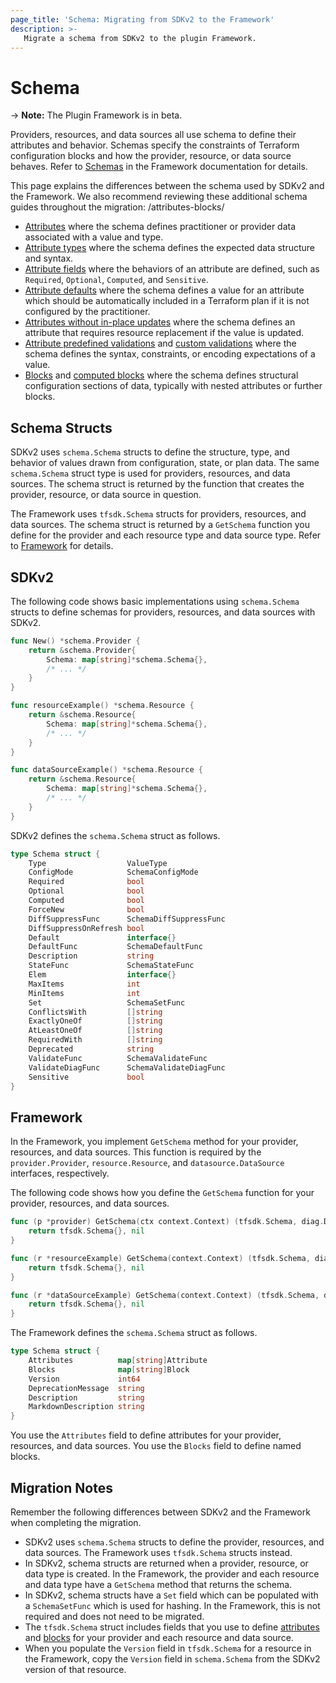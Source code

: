 ```yaml
---
page_title: 'Schema: Migrating from SDKv2 to the Framework'
description: >-
   Migrate a schema from SDKv2 to the plugin Framework.
---
```


# Schema

-> **Note:** The Plugin Framework is in beta.

Providers, resources, and data sources all use schema to define their attributes and behavior. Schemas specify the
constraints of Terraform configuration blocks and how the provider, resource, or data source behaves. Refer to
[Schemas](/plugin/framework/schemas) in the Framework documentation for details.

This page explains the differences between the schema used by SDKv2 and the Framework. We also recommend reviewing these additional schema guides throughout the migration:
/attributes-blocks/
- [Attributes](/plugin/framework/migrating/attributes-blocks/attribute-schema) where the schema defines practitioner or provider data associated with a value and type.
- [Attribute types](/plugin/framework/migrating/attributes-blocks/types) where the schema defines the expected data structure and syntax.
- [Attribute fields](/plugin/framework/migrating/attributes-blocks/fields) where the behaviors of an attribute are defined, such as `Required`, `Optional`, `Computed`, and `Sensitive`.
- [Attribute defaults](/plugin/framework/migrating/attributes-blocks/default-values) where the schema defines a value for an attribute which should be automatically included in a Terraform plan if it is not configured by the practitioner.
- [Attributes without in-place updates](/plugin/framework/migrating/attributes-blocks/force-new) where the schema defines an attribute that requires resource replacement if the value is updated.
- [Attribute predefined validations](/plugin/framework/migrating/attributes-blocks/validators-predefined) and [custom validations](/plugin/framework/migrating/attributes-blocks/validators-custom) where the schema defines the syntax, constraints, or encoding expectations of a value.
- [Blocks](/plugin/framework/migrating/attributes-blocks/attribute-schema) and [computed blocks](/plugin/framework/migrating/attributes-blocks/blocks-computed) where the schema defines structural configuration sections of data, typically with nested attributes or further blocks.


## Schema Structs

SDKv2 uses `schema.Schema` structs to define the structure, type, and behavior of values drawn from configuration,
state, or plan data. The same `schema.Schema` struct type is used for providers, resources, and data sources. The
schema struct is returned by the function that creates the provider, resource, or data source in question.

The Framework uses `tfsdk.Schema` structs for providers, resources, and data sources. The schema struct is returned by
a `GetSchema` function you define for the provider and each resource type and data source type. Refer to
[Framework](#framework) for details.

## SDKv2

The following code shows basic implementations using `schema.Schema` structs to define schemas for providers, resources,
and data sources with SDKv2.

```go
func New() *schema.Provider {
    return &schema.Provider{
        Schema: map[string]*schema.Schema{},
        /* ... */
    }
}
```

```go
func resourceExample() *schema.Resource {
    return &schema.Resource{
        Schema: map[string]*schema.Schema{},
        /* ... */
    }
}
```

```go
func dataSourceExample() *schema.Resource {
    return &schema.Resource{
        Schema: map[string]*schema.Schema{},
        /* ... */
    }
}
```

SDKv2 defines the `schema.Schema` struct as follows.

```go
type Schema struct {
    Type                  ValueType
    ConfigMode            SchemaConfigMode
    Required              bool
    Optional              bool
    Computed              bool
    ForceNew              bool
    DiffSuppressFunc      SchemaDiffSuppressFunc
    DiffSuppressOnRefresh bool
    Default               interface{}
    DefaultFunc           SchemaDefaultFunc
    Description           string
    StateFunc             SchemaStateFunc
    Elem                  interface{}
    MaxItems              int
    MinItems              int
    Set                   SchemaSetFunc
    ConflictsWith         []string
    ExactlyOneOf          []string
    AtLeastOneOf          []string
    RequiredWith          []string
    Deprecated            string
    ValidateFunc          SchemaValidateFunc
    ValidateDiagFunc      SchemaValidateDiagFunc
    Sensitive             bool
}
```



## Framework

In the Framework, you implement `GetSchema` method for your provider, resources, and data sources. This function is
required by the `provider.Provider`, `resource.Resource`, and `datasource.DataSource` interfaces, respectively.

The following code shows how you define the `GetSchema` function for your provider, resources, and data sources.

```go
func (p *provider) GetSchema(ctx context.Context) (tfsdk.Schema, diag.Diagnostics) {
    return tfsdk.Schema{}, nil
}
```

```go
func (r *resourceExample) GetSchema(context.Context) (tfsdk.Schema, diag.Diagnostics) {
    return tfsdk.Schema{}, nil
}
```

```go
func (r *dataSourceExample) GetSchema(context.Context) (tfsdk.Schema, diag.Diagnostics) {
    return tfsdk.Schema{}, nil
}
```

The Framework defines the `schema.Schema` struct as follows.

```go
type Schema struct {
    Attributes          map[string]Attribute
    Blocks              map[string]Block
    Version             int64
    DeprecationMessage  string
    Description         string
    MarkdownDescription string
}
```

You use the `Attributes` field to define attributes for your provider, resources, and data sources. You use the
`Blocks` field to define named blocks.

## Migration Notes

Remember the following differences between SDKv2 and the Framework when completing the migration.

- SDKv2 uses `schema.Schema` structs to define the provider, resources, and data sources. The Framework uses
`tfsdk.Schema` structs instead.
- In SDKv2, schema structs are returned when a provider, resource, or data type is created. In the Framework, the
provider and each resource and data type have a `GetSchema` method that returns the schema.
- In SDKv2, schema structs have a `Set` field which can be populated with a `SchemaSetFunc` which is used for hashing.
In the Framework, this is not required and does not need to be migrated.
- The `tfsdk.Schema` struct includes fields that you use to define
[attributes](/plugin/framework/migrating/attributes-and-blocks/attribute-schema) and
[blocks](/plugin/framework/migrating/attributes-and-blocks/blocks) for your provider and each resource
and data source.
- When you populate the `Version` field in `tfsdk.Schema` for a resource in the Framework, copy the `Version`
field in `schema.Schema` from the SDKv2 version of that resource.
